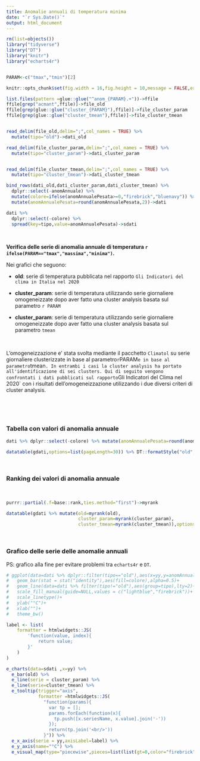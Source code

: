```yaml
---
title: Anomalie annuali di temperatura minima
date: "`r Sys.Date()`"
output: html_document
---
```


```r
rm(list=objects())
library("tidyverse")
library("DT")
library("knitr")
library("echarts4r")


PARAM<-c("tmax","tmin")[2]

knitr::opts_chunk$set(fig.width = 16,fig.height = 10,message = FALSE,error = FALSE,warning = FALSE,echo=FALSE)

list.files(pattern =glue::glue("^anom_{PARAM}.+"))->ffile
ffile[grep("acmant",ffile)]->file_old
ffile[grep(glue::glue("cluster_{PARAM}"),ffile)]->file_cluster_param
ffile[grep(glue::glue("cluster_tmean"),ffile)]->file_cluster_tmean


read_delim(file_old,delim=";",col_names = TRUE) %>%
  mutate(tipo="old")->dati_old

read_delim(file_cluster_param,delim=";",col_names = TRUE) %>%
  mutate(tipo="cluster_param")->dati_cluster_param


read_delim(file_cluster_tmean,delim=";",col_names = TRUE) %>%
  mutate(tipo="cluster_tmean")->dati_cluster_tmean

bind_rows(dati_old,dati_cluster_param,dati_cluster_tmean) %>%
  dplyr::select(-anomAnnuale) %>%
  mutate(colore=ifelse(anomAnnualePesata>=0,"firebrick","bluenavy")) %>%
  mutate(anomAnnualePesata=round(anomAnnualePesata,2))->dati

dati %>%
  dplyr::select(-colore) %>%
  spread(key=tipo,value=anomAnnualePesata)->sdati


```

<br>

**Verifica delle serie di anomalia annuale di temperatura `r ifelse(PARAM=="tmax","massima","minima")`.**

Nei grafici che seguono:

- **old**: serie di temperatura pubblicata nel rapporto `Gli Indicatori del clima in Italia nel 2020`

- **cluster_param**: serie di temperatura utilizzando serie giornaliere omogeneizzate dopo aver fatto una cluster analysis basata sul parametro `r PARAM`

- **cluster_param**: serie di temperatura utilizzando serie giornaliere omogeneizzate dopo aver fatto una cluster analysis basata sul parametro `tmean`

<br>

L'omogeneizzazione e' stata svolta mediante il pacchetto `Climatol` su serie giornaliere clusterizzate in base al parametro`r `PARAM` e in base al parametro `tmean`. In entrambi i casi la cluster analysis ha portato all'identificazione di sei clusters. Qui di seguito vengono confrontati i dati pubblicati sul rapporto `Gli Indicatori del Clima nel 2020` con i risultati dell'omogeneizzazione utilizzando i due diversi criteri di cluster analysis.

<br>




<br>

### Tabella con valori di anomalia annuale

```r

dati %>% dplyr::select(-colore) %>% mutate(anomAnnualePesata=round(anomAnnualePesata,2)) %>% spread(key=tipo,value=anomAnnualePesata) %>% arrange(desc(yy)) %>% rename(Anno=yy)->gdati

datatable(gdati,options=list(pageLength=30)) %>% DT::formatStyle("old",backgroundColor = "#C3C3C3")
```


<br>

### Ranking dei valori di anomalia annuale

<br>

```r

purrr::partial(.f=base::rank,ties.method="first")->myrank

datatable(gdati %>% mutate(old=myrank(old),
                           cluster_param=myrank(cluster_param),
                           cluster_tmean=myrank(cluster_tmean)),options=list(pageLength=30)) %>% DT::formatStyle("old",backgroundColor = "#C3C3C3")
```

<br>

### Grafico delle serie delle anomalie annuali

PS: grafico alla fine per evitare problemi tra `echarts4r` e `DT`.

```r
# ggplot(data=dati %>% dplyr::filter(tipo=="old"),aes(x=yy,y=anomAnnualePesata))+
#   geom_bar(stat = stat("identity"),aes(fill=colore),alpha=0.5)+
#   geom_line(data=dati %>% filter(tipo!="old"),aes(group=tipo),lty=2)+
#   scale_fill_manual(guide=NULL,values = c("lightblue","firebrick"))+
#   scale_linetype()+
#   ylab("°C")+
#   xlab("")+
#   theme_bw()

label <- list(
    formatter = htmlwidgets::JS(
        'function(value, index){
            return value;
        }'
    )
)

e_charts(data=sdati ,x=yy) %>% 
  e_bar(old) %>% 
  e_line(serie = cluster_param) %>%
  e_line(serie=cluster_tmean) %>%
  e_tooltip(trigger="axis",
            formatter =htmlwidgets::JS(
              "function(params){
                var tp = [];
                params.forEach(function(x){
                  tp.push([x.seriesName, x.value].join('-'))
                });
                return(tp.join('<br/>'))
              }")) %>%
  e_x_axis(serie = yy,axisLabel=label) %>%
  e_y_axis(name="°C") %>%
  e_visual_map(type="piecewise",pieces=list(list(gt=0,color="firebrick"),list(lte=0,color="blue")))
```